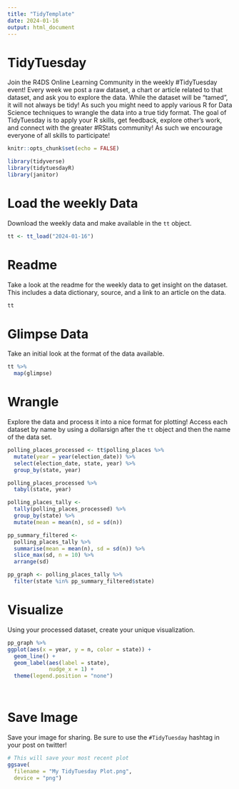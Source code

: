 ```yaml
---
title: "TidyTemplate"
date: 2024-01-16
output: html_document
---
```


# TidyTuesday

Join the R4DS Online Learning Community in the weekly #TidyTuesday event!
Every week we post a raw dataset, a chart or article related to that dataset, and ask you to explore the data.
While the dataset will be “tamed”, it will not always be tidy! As such you might need to apply various R for Data Science techniques to wrangle the data into a true tidy format.
The goal of TidyTuesday is to apply your R skills, get feedback, explore other’s work, and connect with the greater #RStats community!
As such we encourage everyone of all skills to participate!

```r

knitr::opts_chunk$set(echo = FALSE)

library(tidyverse)
library(tidytuesdayR)
library(janitor)

```

# Load the weekly Data

Download the weekly data and make available in the `tt` object.

```r

tt <- tt_load("2024-01-16")

```


# Readme

Take a look at the readme for the weekly data to get insight on the dataset.
This includes a data dictionary, source, and a link to an article on the data.

```r

tt

```


# Glimpse Data

Take an initial look at the format of the data available.

```r

tt %>% 
  map(glimpse)

```

# Wrangle

Explore the data and process it into a nice format for plotting! Access each dataset by name by using a dollarsign after the `tt` object and then the name of the data set.

```r

polling_places_processed <- tt$polling_places %>%
  mutate(year = year(election_date)) %>%
  select(election_date, state, year) %>%
  group_by(state, year)

polling_places_processed %>%
  tabyl(state, year)

polling_places_tally <- 
  tally(polling_places_processed) %>%
  group_by(state) %>%
  mutate(mean = mean(n), sd = sd(n))

pp_summary_filtered <-
  polling_places_tally %>%
  summarise(mean = mean(n), sd = sd(n)) %>%
  slice_max(sd, n = 10) %>%
  arrange(sd)

pp_graph <- polling_places_tally %>%
  filter(state %in% pp_summary_filtered$state)
```


# Visualize

Using your processed dataset, create your unique visualization.

```r
pp_graph %>%
ggplot(aes(x = year, y = n, color = state)) +
  geom_line() +
  geom_label(aes(label = state),
             nudge_x = 1) +
  theme(legend.position = "none")

  
```

# Save Image

Save your image for sharing. Be sure to use the `#TidyTuesday` hashtag in your post on twitter! 

```r

# This will save your most recent plot
ggsave(
  filename = "My TidyTuesday Plot.png",
  device = "png")

```

